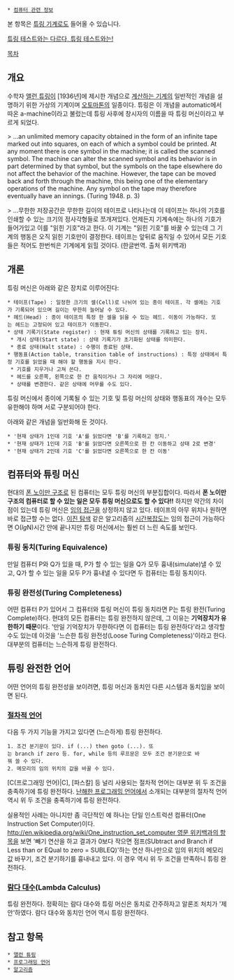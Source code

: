  * [[컴퓨터 관련 정보]]

본 항목은 [[튜링 기계]]로도 들어올 수 있습니다.

[[튜링 테스트]][[자쿠와는 다르다 자쿠와는|와는 다르다, 튜링 테스트와는!]]

[[목차]]
== 개요 ==
수학자 [[앨런 튜링]]이 [1936년]에 제시한 개념으로 [[컴퓨터|계산하는 기계]]의 일반적인 개념을 설명하기 위한 가상의 기계이며 [[오토마톤]]의 일종이다. 튜링은 이 개념을 automatic에서 따온 a-machine이라고 불렀는데 튜링 사후에 창시자의 이름을 따 튜링 머신이라고 부르게 되었다.

> ...an unlimited memory capacity obtained in the form of an infinite tape marked out into squares, on each of which a symbol could be printed. At any moment there is one symbol in the machine; it is called the scanned symbol. The machine can alter the scanned symbol and its behavior is in part determined by that symbol, but the symbols on the tape elsewhere do not affect the behavior of the machine. However, the tape can be moved back and forth through the machine, this being one of the elementary operations of the machine. Any symbol on the tape may therefore eventually have an innings. (Turing 1948. p. 3)

> ...무한한 저장공간은 무한한 길이의 테이프로 나타나는데 이 테이프는 하나의 기호를 인쇄할 수 있는 크기의 정사각형들로 쪼개져있다. 언제든지 기계속에는 하나의 기호가 들어가있고 이를 "읽힌 기호"라고 한다. 이 기계는 "읽힌 기호"를 바꿀 수 있는데 그 기계의 행동은 오직 읽힌 기호만이 결정한다. 테이프는 앞뒤로 움직일 수 있어서 모든 기호들은 적어도 한번씩은 기계에게 읽힐 것이다. (한글번역. 출처 위키백과)

== 개론 ==
튜링 머신은 아래와 같은 장치로 이루어진다:
 * 테이프(Tape) : 일정한 크기의 셀(Cell)로 나뉘어 있는 종이 테이프. 각 셀에는 기호가 기록되어 있으며 길이는 무한히 늘어날 수 있다.
 * 헤드(Head) : 종이 테이프의 특정 한 셀을 읽을 수 있는 헤드. 이동이 가능하다. 또는 헤드는 고정되어 있고 테이프가 이동한다.
 * 상태 기록기(State register) : 현재 튜링 머신의 상태를 기록하고 있는 장치.
  * 개시 상태(Start state) : 상태 기록기가 초기화된 상태를 의미한다.
  * 종료 상태(Halt state) : 수행이 종료된 상태.
 * 행동표(Action table, transition table of instructions) : 특정 상태에서 특정 기호를 읽었을 때 해야 할 행동을 지시 한다.
  * 기호를 지우거나 고쳐 쓴다.
  * 헤드를 오른쪽, 왼쪽으로 한 칸 움직이거나 그 자리에 머문다.
  * 상태를 변경한다. 같은 상태에 머무를 수도 있다.

튜링 머신에서 종이에 기록될 수 있는 기호 및 튜링 머신의 상태와 행동표의 개수는 모두 유한해야 하며 서로 구분되어야 한다.

아래와 같은 개념을 일반화해 둔 것이다.

 * '현재 상태가 1인데 기호 'A'를 읽었다면 'B'를 기록하고 정지.'
 * '현재 상태가 1인데 기호 'B'를 읽었다면 오른쪽으로 한 칸 이동하고 상태 2로 변경'
 * '현재 상태가 2인데 기호 'C'를 읽었다면 오른쪽으로 한 칸 이동'

== 컴퓨터와 튜링 머신 ==
현대의 [[폰 노이만 구조]]로 된 컴퓨터는 모두 튜링 머신의 부분집합이다. 따라서 '''폰 노이만 구조의 컴퓨터로 할 수 있는 일은 모두 튜링 머신으로도 할 수 있다!!'''
하지만 약간의 차이점이 있는데 튜링 머신은 [[RAM|임의 접근]]을 상정하지 않고 있다. 테이프의 아무 위치나 원하면 바로 접근할 수는 없다. [[이진 탐색]] 같은 알고리즘의 [[Big-O|시간복잡도]]는 임의 접근이 가능하다면 O(''lg''N)시간 안에 끝나지만 튜링 머신에서는 훨씬 더 느린 속도를 보인다.

=== 튜링 동치(Turing Equivalence) ===
만일 컴퓨터 P와 Q가 있을 때, P가 할 수 있는 일을 Q가 모두 흉내(simulate)낼 수 있고, Q가 할 수 있는 일을 모두 P가 흉내낼 수 있다면 두 컴퓨터는 튜링 동치이다. 

=== 튜링 완전성(Turing Completeness) ===
어떤 컴퓨터 P가 있어서 그 컴퓨터와 튜링 머신이 튜링 동치라면 P는 튜링 완전(Turing Complete)하다.
현대의 모든 컴퓨터는 튜링 완전하지 않은데, 그 이유는 '''기억장치가 유한하기 때문'''이다. '만일 기억장치가 무한하다면 이 컴퓨터는 튜링 완전하다'라고 생각할수도 있는데 이것을 '느슨한 튜링 완전성(Loose Turing Completeness)'이라고 한다. 대부분의 컴퓨터는 느슨하게 튜링 완전하다.

== 튜링 완전한 언어 ==
어떤 언어의 튜링 완전성을 보이려면, 튜링 머신과 동치인 다른 시스템과 동치임을 보이면 된다.

=== [[프로그래밍 언어/종류|절차적 언어]] ===
다음 두 가지 기능을 가지고 있다면 (느슨하게) 튜링 완전하다.
 1. 조건 분기문이 있다. if (...) then goto (...). 또는 branch if zero 등. for, while 등의 루프문은 모두 조건 분기문으로 바꿔 쓸 수 있다.
 2. 메모리의 임의 위치의 값을 바꿀 수 있다.

[C(프로그래밍 언어)|C], [파스칼] 등 널리 사용되는 절차적 언어는 대부분 위 두 조건을 충족하기에 튜링 완전하다. [[난해한 프로그래밍 언어]]에서 소개되는 대부분의 절차적 언어 역시 위 두 조건을 충족하기에 튜링 완전하다.

실용적인 사례는 아니지만 좀 극단적인 예 하나는 단일 인스트럭션 컴퓨터(One Instruction Set Computer)이다. [[http://en.wikipedia.org/wiki/One_instruction_set_computer 영문 위키백과의 항목]]을 보면 '빼기 연산을 하고 결과가 0보다 작으면 점프(SUbtract and Branch if Less than or EQual to zero = SUBLEQ)'하는 연산 하나만으로 임의 위치의 메모리 값 바꾸기, 조건 분기하기를 흉내내고 있다. 이 경우 역시 위 두 조건을 만족하니 튜링 완전하다.

=== [[람다 대수]](Lambda Calculus) ===
튜링 완전하다. 정확히는 람다 대수와 튜링 머신은 동치로 간주하자고 알론조 처치가 '제안'하였다. 람다 대수와 동치인 언어 역시 튜링 완전하다.

== 참고 항목 ==
 * [[앨런 튜링]]
 * [[프로그래밍 언어]]
 * [[알고리즘]]
